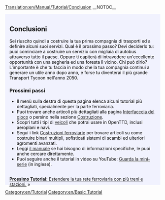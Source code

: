 [[Translation:en/Manual/Tutorial/Conclusion]]
__NOTOC__
{{en/Tabs|5|5
|it/Manual/Tutorial/Tutorial|1. Inizio<!--
-->|it/Manual/Tutorial/Tutorial/Autobus|2. Autobus<!--
-->|it/Manual/Tutorial/Tutorial/Treni|3. Treni<!--
-->|it/Manual/Tutorial/Tutorial/Aeroplani|4. Aeroplani<!--
-->|it/Manual/Tutorial/Tutorial/Conclusioni|5. Conclusioni}}
<div style="padding:.5em 1em 1em 1em; border-top:none; background-color:#f1f2fe; color:#000;">
{{it/Tutorial}}

==Conclusioni==
Sei riuscito quindi a costruire la tua prima compagnia di trasporti ed a definire alcuni suoi servizi. Qual è il prossimo passo? Devi deciderlo tu: puoi cominciare a costruire un servizio con migliaia di autobus attraverso tutto il paese. Oppure ti capiterà di intravedere un'eccellente opportunità con una segheria ed una foresta lì vicino. Chi può dirlo? L'importante è che tu faccia in modo che la tua compagnia continui a generare un utile anno dopo anno, e forse tu diventerai il più grande Transport Tycoon nell'anno 2050.

===Prossimi passi===
* Il menù sulla destra di questa pagina elenca alcuni tutorial più dettagliati, specialmente per la parte ferroviaria.
* Puoi trovare anche articoli più dettagliati alla pagina [[en/Manual/Game interface|Interfacccia del gioco]] o persino nella sezione [[en/Manual/Construction|Costruzione]].
* Scopri tutti i tipi di [[en/Manual/Vehicles|veicoli]] che potrai usare in OpenTTD, inclusi aeroplani e navi.
* Segui i link [[en/Manual/Railway construction|Costruzioni ferroviarie]] per trovare articoli su come costruire binari multipli, sofisticati sistemi di scambi ed ulteriori agromenti avanzati.
* Leggi [[en/Manual/OpenTTD|il manuale]] se hai bisogno di informazioni specifiche, le puoi anche cercare direttamente.
* Puoi seguire anche il tutorial in video su YouTube: [http://www.youtube.com/watch?v=KAriYewKvj8&feature=PlayList&p=C168C0CB0588B9A0&index=0&playnext=1 Guarda la mini-serie] (in inglese).

<br style="clear:both;">
<span style="float: right">[[it/Manual/Tutorial/Tutorial/Due banchine|'''Prossimo Tutorial:''' Estendere la tua rete ferroviaria con più treni e stazioni.]] &raquo;</span>

</div>
[[Category:en/Tutorial]]
[[Category:en/Basic Tutorial]]